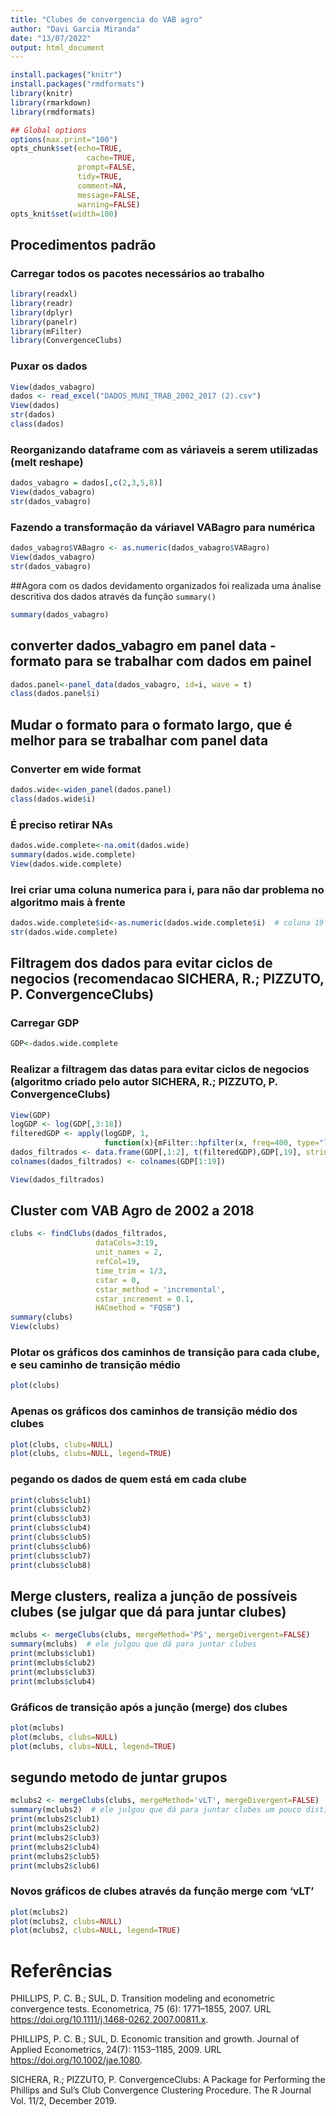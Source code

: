 ---
title: "Clubes de convergencia do VAB agro"
author: "Davi Garcia Miranda"
date: "13/07/2022"
output: html_document
---

```{r knitr_init, echo=FALSE, cache=FALSE}
install.packages("knitr")
install.packages("rmdformats")
library(knitr)
library(rmarkdown)
library(rmdformats)

## Global options
options(max.print="100")
opts_chunk$set(echo=TRUE,
	             cache=TRUE,
               prompt=FALSE,
               tidy=TRUE,
               comment=NA,
               message=FALSE,
               warning=FALSE)
opts_knit$set(width=100)
```

## Procedimentos padrão

### Carregar todos os pacotes necessários ao trabalho
```{r}
library(readxl)
library(readr)
library(dplyr)
library(panelr)
library(mFilter)
library(ConvergenceClubs)
```

### Puxar os dados

```{r}
View(dados_vabagro)
dados <- read_excel("DADOS_MUNI_TRAB_2002_2017 (2).csv")
View(dados)
str(dados)
class(dados)
```

### Reorganizando dataframe com as váriaveis a serem utilizadas (melt reshape)

```{r}
dados_vabagro = dados[,c(2,3,5,8)]
View(dados_vabagro)
str(dados_vabagro)
```

### Fazendo a transformação da váriavel VABagro para numérica

```{r}
dados_vabagro$VABagro <- as.numeric(dados_vabagro$VABagro)
View(dados_vabagro)
str(dados_vabagro)
```

##Agora com os dados devidamento organizados foi realizada uma ánalise descritiva dos dados através da função `summary()`

```{r}
summary(dados_vabagro)
```

## converter dados_vabagro em panel data - formato para se trabalhar com dados em painel

```{r}
dados.panel<-panel_data(dados_vabagro, id=i, wave = t)
class(dados.panel$i)
```

## Mudar o formato para o formato largo, que é melhor para se trabalhar com panel data

### Converter em wide format

```{r}
dados.wide<-widen_panel(dados.panel)
class(dados.wide$i)    
``` 

### É preciso retirar NAs

```{r}
dados.wide.complete<-na.omit(dados.wide)
summary(dados.wide.complete)
View(dados.wide.complete)
```


### Irei criar uma coluna numerica para i, para não dar problema no algoritmo mais à frente

```{r}
dados.wide.complete$id<-as.numeric(dados.wide.complete$i)  # coluna 19
str(dados.wide.complete)
```


## Filtragem dos dados para evitar ciclos de negocios (recomendacao SICHERA, R.; PIZZUTO, P. ConvergenceClubs)

### Carregar GDP

```{r}
GDP<-dados.wide.complete
```

### Realizar a filtragem das datas para evitar ciclos de negocios (algoritmo criado pelo autor SICHERA, R.; PIZZUTO, P. ConvergenceClubs)

```{r}
View(GDP)
logGDP <- log(GDP[,3:18])
filteredGDP <- apply(logGDP, 1,
                     function(x){mFilter::hpfilter(x, freq=400, type="lambda")$trend} )
dados_filtrados <- data.frame(GDP[,1:2], t(filteredGDP),GDP[,19], stringsAsFactors=FALSE )
colnames(dados_filtrados) <- colnames(GDP[1:19])

View(dados_filtrados)
```

## Cluster com VAB Agro de 2002 a 2018

```{r}
clubs <- findClubs(dados_filtrados, 
                   dataCols=3:19, 
                   unit_names = 2, 
                   refCol=19,      
                   time_trim = 1/3, 
                   cstar = 0,
                   cstar_method = 'incremental',
                   cstar_increment = 0.1,
                   HACmethod = "FQSB")
summary(clubs)
View(clubs)
```

### Plotar os gráficos dos caminhos de transição para cada clube, e seu caminho de transição médio

```{r}
plot(clubs)
```


### Apenas os gráficos dos caminhos de transição médio dos clubes

```{r}
plot(clubs, clubs=NULL)
plot(clubs, clubs=NULL, legend=TRUE)
```


### pegando os dados de quem está em cada clube

```{r}
print(clubs$club1)
print(clubs$club2)
print(clubs$club3)
print(clubs$club4)
print(clubs$club5)
print(clubs$club6)
print(clubs$club7)
print(clubs$club8)
```


## Merge clusters, realiza a junção de possíveis clubes (se julgar que dá para juntar clubes)

```{r}
mclubs <- mergeClubs(clubs, mergeMethod='PS', mergeDivergent=FALSE)
summary(mclubs)  # ele julgou que dá para juntar clubes 
print(mclubs$club1)
print(mclubs$club2)
print(mclubs$club3)
print(mclubs$club4)
```

### Gráficos de transição após a junção (merge) dos clubes

```{r}
plot(mclubs)
plot(mclubs, clubs=NULL)
plot(mclubs, clubs=NULL, legend=TRUE)
```


## segundo metodo de juntar grupos

```{r}
mclubs2 <- mergeClubs(clubs, mergeMethod='vLT', mergeDivergent=FALSE)
summary(mclubs2)  # ele julgou que dá para juntar clubes um pouco distinto do anterior
print(mclubs2$club1)
print(mclubs2$club2)
print(mclubs2$club3)
print(mclubs2$club4)
print(mclubs2$club5)
print(mclubs2$club6)
```


### Novos gráficos de clubes através da função merge com 'vLT'

```{r}
plot(mclubs2)
plot(mclubs2, clubs=NULL)
plot(mclubs2, clubs=NULL, legend=TRUE)
```

# Referências {#Referências .unnumbered}

PHILLIPS, P. C. B.; SUL, D. Transition modeling and econometric convergence tests. Econometrica, 75 (6): 1771--1855, 2007. URL <https://doi.org/10.1111/j.1468-0262.2007.00811.x>.

PHILLIPS, P. C. B.; SUL, D. Economic transition and growth. Journal of Applied Econometrics, 24(7): 1153--1185, 2009. URL <https://doi.org/10.1002/jae.1080>.

SICHERA, R.; PIZZUTO, P. ConvergenceClubs: A Package for Performing the Phillips and Sul's Club Convergence Clustering Procedure. The R Journal Vol. 11/2, December 2019.
